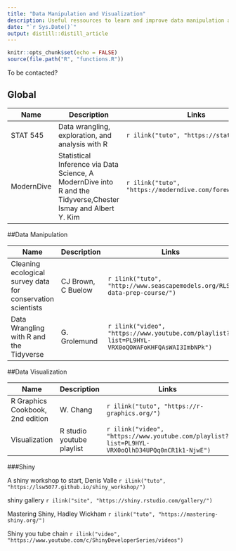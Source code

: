 ```yaml
---
title: "Data Manipulation and Visualization"
description: Useful ressources to learn and improve data manipulation and visualization in R.
date: "`r Sys.Date()`"
output: distill::distill_article
---
```



```r
knitr::opts_chunk$set(echo = FALSE)
source(file.path("R", "functions.R"))

```

To be contacted?

## Global


| Name        | Description                 | Links |
|-------------|-----------------------------|-------|
|STAT 545|Data wrangling, exploration, and analysis with R|`r ilink("tuto", "https://stat545.com/")`|
|ModernDive|Statistical Inference via Data Science, A ModernDive into R and the Tidyverse,Chester Ismay and Albert Y. Kim |`r ilink("tuto", "https://moderndive.com/foreword.html")`|


##Data Manipulation

| Name        | Description                 | Links |
|-------------|-----------------------------|-------|
|Cleaning ecological survey data for conservation scientists|CJ Brown, C Buelow|`r ilink("tuto", "http://www.seascapemodels.org/RLS-data-prep-course/")`|
|Data Wrangling with R and the Tidyverse|G. Grolemund |`r ilink("video", "https://www.youtube.com/playlist?list=PL9HYL-VRX0oQOWAFoKHFQAsWAI3ImbNPk")`|


##Data Visualization


| Name        | Description                 | Links |
|-------------|-----------------------------|-------|
|R Graphics Cookbook, 2nd edition|W. Chang  |`r ilink("tuto", "https://r-graphics.org/")`|
|Visualization|R studio youtube playlist  |`r ilink("video", "https://www.youtube.com/playlist?list=PL9HYL-VRX0oQlhD34UPQq0nCR1k1-NjwE")`|



###Shiny

A shiny workshop to start, Denis Valle `r ilink("tuto", "https://lsw5077.github.io/shiny_workshop/")`

shiny gallery  `r ilink("site", "https://shiny.rstudio.com/gallery/")`

Mastering Shiny, Hadley Wickham `r ilink("tuto", "https://mastering-shiny.org/")`

Shiny you tube chain  `r ilink("video", "https://www.youtube.com/c/ShinyDeveloperSeries/videos")`
